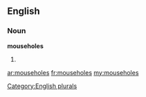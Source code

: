 ==English==

===Noun===
'''mouseholes'''

# {{plural of|[[mousehole]]}}

[[Category:English plurals]]

[[ar:mouseholes]]
[[fr:mouseholes]]
[[my:mouseholes]]